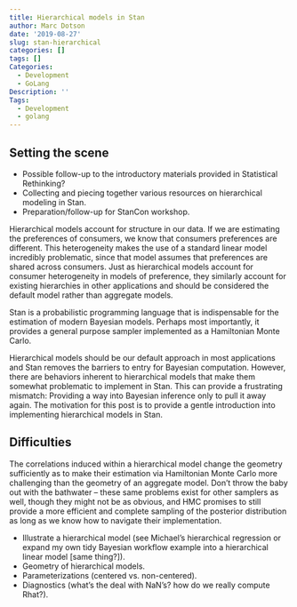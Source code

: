 ```yaml
---
title: Hierarchical models in Stan
author: Marc Dotson
date: '2019-08-27'
slug: stan-hierarchical
categories: []
tags: []
Categories:
  - Development
  - GoLang
Description: ''
Tags:
  - Development
  - golang
---
```


## Setting the scene

- Possible follow-up to the introductory materials provided in Statistical Rethinking?
- Collecting and piecing together various resources on hierarchical modeling in Stan.
- Preparation/follow-up for StanCon workshop.

Hierarchical models account for structure in our data. If we are estimating the preferences of consumers, we know that consumers preferences are different. This heterogeneity makes the use of a standard linear model incredibly problematic, since that model assumes that preferences are shared across consumers. Just as hierarchical models account for consumer heterogeneity in models of preference, they similarly account for existing hierarchies in other applications and should be considered the default model rather than aggregate models.

Stan is a probabilistic programming language that is indispensable for the estimation of modern Bayesian models. Perhaps most importantly, it provides a general purpose sampler implemented as a Hamiltonian Monte Carlo.

Hierarchical models should be our default approach in most applications and Stan removes the barriers to entry for Bayesian computation. However, there are behaviors inherent to hierarchical models that make them somewhat problematic to implement in Stan. This can provide a frustrating mismatch: Providing a way into Bayesian inference only to pull it away again. The motivation for this post is to provide a gentle introduction into implementing hierarchical models in Stan.

## Difficulties

The correlations induced within a hierarchical model change the geometry sufficiently as to make their estimation via Hamiltonian Monte Carlo more challenging than the geometry of an aggregate model. Don't throw the baby out with the bathwater -- these same problems exist for other samplers as well, though they might not be as obvious, and HMC promises to still provide a more efficient and complete sampling of the posterior distribution as long as we know how to navigate their implementation.

- Illustrate a hierarchical model (see Michael's hierarchical regression or expand my own tidy Bayesian workflow example into a hierarchical linear model [same thing?]).
- Geometry of hierarchical models.
- Parameterizations (centered vs. non-centered).
- Diagnostics (what's the deal with NaN's? how do we really compute Rhat?).

